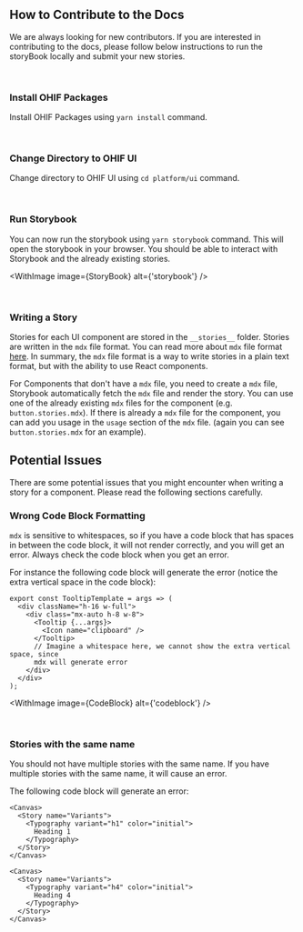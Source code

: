 

<Meta title="Contribute" />

## How to Contribute to the Docs

We are always looking for new contributors. If you are interested in
contributing to the docs, please follow below instructions to run the storyBook
locally and submit your new stories.

<br />

### Install OHIF Packages

Install OHIF Packages using `yarn install` command.

<br />

### Change Directory to OHIF UI

Change directory to OHIF UI using `cd platform/ui` command.

<br />

### Run Storybook

You can now run the storybook using `yarn storybook` command. This will open the
storybook in your browser. You should be able to interact with Storybook and the
already existing stories.

<WithImage image={StoryBook} alt={'storybook'} />

<br />

### Writing a Story

Stories for each UI component are stored in the `__stories__` folder. Stories
are written in the `mdx` file format. You can read more about `mdx` file format
[here](https://storybook.js.org/docs/react/api/mdx). In summary, the `mdx` file
format is a way to write stories in a plain text format, but with the ability to
use React components.

For Components that don't have a `mdx` file, you need to create a `mdx` file,
Storybook automatically fetch the `mdx` file and render the story. You can use
one of the already existing `mdx` files for the component (e.g.
`button.stories.mdx`). If there is already a `mdx` file for the component, you
can add you usage in the `usage` section of the `mdx` file. (again you can see
`button.stories.mdx` for an example).

## Potential Issues

There are some potential issues that you might encounter when writing a story
for a component. Please read the following sections carefully.

### Wrong Code Block Formatting

`mdx` is sensitive to whitespaces, so if you have a code block that has spaces
in between the code block, it will not render correctly, and you will get an
error. Always check the code block when you get an error.

For instance the following code block will generate the error (notice the extra
vertical space in the code block):

```tsx
export const TooltipTemplate = args => (
  <div className="h-16 w-full">
    <div class="mx-auto h-8 w-8">
      <Tooltip {...args}>
        <Icon name="clipboard" />
      </Tooltip>
      // Imagine a whitespace here, we cannot show the extra vertical space, since
      mdx will generate error
    </div>
  </div>
);
```

<WithImage image={CodeBlock} alt={'codeblock'} />

<br />

### Stories with the same name

You should not have multiple stories with the same name. If you have multiple
stories with the same name, it will cause an error.

The following code block will generate an error:

```tsx
<Canvas>
  <Story name="Variants">
    <Typography variant="h1" color="initial">
      Heading 1
    </Typography>
  </Story>
</Canvas>

<Canvas>
  <Story name="Variants">
    <Typography variant="h4" color="initial">
      Heading 4
    </Typography>
  </Story>
</Canvas>
```
